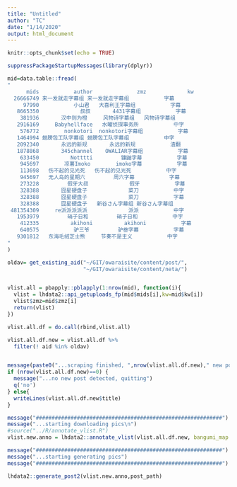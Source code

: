 ```yaml
---
title: "Untitled"
author: "TC"
date: "1/14/2020"
output: html_document
---
```


```r
knitr::opts_chunk$set(echo = TRUE)

suppressPackageStartupMessages(library(dplyr))
```


```r
mid=data.table::fread(
"
      mids           author              zmz             kw
  26666749 来一发就走字幕组 来一发就走字幕组           字幕    
     97990           小山君   大喜利王字幕组           字幕    
   8665350             叔叔       4431字幕组           字幕
    381936       汉中则为橙     风物诗字幕组   风物诗字幕组
   2916169     Babyhellface   水曜侦探事务所           中字
    576772        nonkotori  nonkotori字幕组           字幕
   1464994 翅膀包工队字幕组 翅膀包工队字幕组           中字
   2092340       永远的新规       永远的新规           渣翻
   1878868       345channel    OWALIAR字幕组           字幕
    633450          Notttti         镰鼬字幕           字幕
    945697        凉薯Imoko        imoko字幕           字幕
    113698   伤不起的见光死   伤不起的见光死           中字
    945697   无人岛的星期六         周六字幕           字幕
    273228         假牙大叔             假牙           字幕
    328388       囧星硬盘子             菜刀           中字
    328388       囧星硬盘子             菜刀           字幕
    328388       囧星硬盘子   新谷さん字幕组 新谷さん字幕组
 481354309     re派派派派派             派派           中字
   1953979         硝子日和         硝子日和           中字
    412335          akihoni          akihoni           字幕
    640575           驴三爷         驴叁字幕           字幕
   9301812   东海毛绒芝士熊     节奏不是主义           中字
"
)

oldav= get_existing_aid("~/GIT/owaraisite/content/post/",
                        "~/GIT/owaraisite/content/neta/")


vlist.all = pbapply::pblapply(1:nrow(mid), function(i){
  vlist = lhdata2::api_getuploads_fp(mid$mids[i],kw=mid$kw[i])
  vlist$zmz=mid$zmz[i]
  return(vlist)
})

vlist.all.df = do.call(rbind,vlist.all)

vlist.all.df.new = vlist.all.df %>% 
  filter(! aid %in% oldav)


message(paste0("...scraping finished, ",nrow(vlist.all.df.new)," new posts"))
if (nrow(vlist.all.df.new)==0) {
  message("...no new post detected, quitting")
  q('no')
} else{
  writeLines(vlist.all.df.new$title)
}
```

```r
message("###########################################################")
message("...starting downloading pics\n")
#source("../R/annotate_vlist.R")
vlist.new.anno = lhdata2::annotate_vlist(vlist.all.df.new, bangumi_map = lhdata2::bangumi_map, imgur = FALSE)

message("###########################################################")
message("...starting generating pics")
message("###########################################################")

lhdata2::generate_post2(vlist.new.anno,post_path)

```

